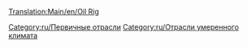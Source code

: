 [[Translation:Main/en/Oil Rig]]
{{Template:Промышленность/Ru
|Изображение=Oilrig.png
|имя=Нефтяная платформа
|Климат=[[Main/en/Климат/Ru#Умеренный|Умеренный]].
|Принимает=[[Main/ru/Пассажиры|Пассажиров]].
|Производит=[[Main/en/Oil|Нефть]], Пассажиров.
|Примечания=Нет в других [[Main/ru/Климат|климатах]]. Имеет встроенные [[Main/ru/Аэропорты|вертолётную площадку]] и [[Main/ru/Пристани|пристань]] для всех [[Main/ru/Транспортная компания|компаний]] в игре.
}}

{{ru/Navbox Промышленность}}

[[Category:ru/Первичные отрасли]]
[[Category:ru/Отрасли умеренного климата]]